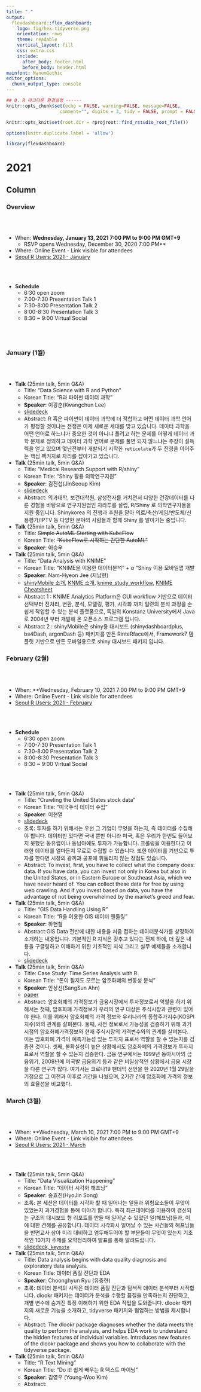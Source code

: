 ```yaml
---
title: "."
output: 
  flexdashboard::flex_dashboard:
    logo: fig/hex-tidyverse.png
    orientation: rows    
    theme: readable
    vertical_layout: fill
    css: extra.css
    include:
      after_body: footer.html
      before_body: header.html
mainfont: NanumGothic 
editor_options: 
  chunk_output_type: console
---
```


```r
## 0. R 마크다운 환경설정 ------
knitr::opts_chunk$set(echo = FALSE, warning=FALSE, message=FALSE,
                    comment="", digits = 3, tidy = FALSE, prompt = FALSE, fig.align = 'center')

knitr::opts_knit$set(root.dir = rprojroot::find_rstudio_root_file())

options(knitr.duplicate.label = 'allow')

library(flexdashboard)
```


2021
===============================================================================


Column {.tabset}
-----------------------------------------------------------------------------

### Overview

<br>
<br>

- When: **Wednesday, January 13, 2021
7:00 PM to 9:00 PM GMT+9**
    - RSVP opens Wednesday, December 30, 2020 7:00 PM**
- Where: Online Event - Link visible for attendees
- [Seoul R Users: 2021 - January](https://www.meetup.com/seoul-r-meetup/events/ccqpbsycccbrb/)

<br>
<br>

- **Schedule**
    - 6:30 open zoom
    - 7:00-7:30 Presentation Talk 1
    - 7:30-8:00 Presentation Talk 2
    - 8:00-8:30 Presentation Talk 3
    - 8:30 ~ 9:00 Virtual Social

<br>
<br>


### January (1월)

<br>
<br>

- **Talk** (25min talk, 5min Q&A)
    - Title: "Data Science with R and Python" 
    - Korean Title: "R과 파이썬 데이터 과학"
    - **Speaker**: 이광춘(Kwangchun Lee)
    - [slidedeck](https://statkclee.github.io/data-science/ds-languages.html)
    - Abstract: R 혹은 파이썬이 데이터 과학에 더 적합하고 어떤 데이터 과학 언어가 평정할 것이냐는 전쟁은 이제 새로운 세대를 맞고 있습니다. 데이터 과학을 어떤 언어로 하느냐가 중요한 것이 아니냐 풀려고 하는 문제를 어떻게 데이터 과학 문제로 정의하고 데이터 과학 언어로 문제를 풀면 되지 않느냐는 주장이 설득력을 얻고 있으며 몇년전부터 개발되기 시작한 `reticulate`가 두 진영을 이어주는 핵심 팩키지로 자리를 잡아가고 있습니다.
- **Talk** (25min talk, 5min Q&A)
    - Title: "Medical Research Support with R/shiny"
    - Korean Title: "Shiny 활용 의학연구지원" 
    - **Speaker**: 김진섭(JinSeoup Kim)
    - [slidedeck](https://jinseob2kim.github.io/lecture-general/tidyversekorea)
    - Abstract: 의과대학, 보건대학원, 삼성전자를 거치면서 다양한 건강데이터를 다룬 경험을 바탕으로 연구지원법인 차라투를 설립, R/Shiny 로 의학연구자들을 지원 중입니다. Shinykorea 의 진행과 후원을 맡아 의료/축산/게임/반도체/신용평가/IPTV 등 다양한 분야의 사람들과 함께 Shiny 를 알아가는 중입니다. 
- **Talk** (25min talk, 5min Q&A)
    - Title: ~~Simple AutoML Starting with KubeFlow~~
    - Korean Title: ~~"KubeFlow로 시작하는 간단한 AutoML"~~
    - **Speaker**: ~~이승우~~
- **Talk** (25min talk, 5min Q&A)
    - Title: "Data Analysis with KNIME"
    - Korean Title: "KNIME을 이용한 데이터분석" + $\alpha$ "Shiny 이용 모바일앱 개발
    - **Speaker**: Nam-Hyeon Jee (지남현)
    - [shinyMobile 소개](data/2. shinyMobile 소개 (지남현).pdf), [KNME 소개](data/1-1. KNME 소개_엑셈 (지남현).pdf), [knime_study_workflow](data/1-3. knime_study_workflow (지남현).zip), [KNIME Cheatsheet](https://www.knime.com/cheat-sheets)
    - Abstract 1 : KNIME Analytics Platform은 GUI workflow 기반으로 데이터 선택부터 전처리, 변환, 분석, 모델링, 평가, 시각화 까지 일련의 분석 과정을 손쉽게 작업할 수 있는 분석 플랫폼으로, 독일의 Konstanz University에서 Java로 2004년 부터 개발해 온 오픈소스 프로그램 입니다.
    - Abstract 2 : shinyMobile은 shiny용 대시보드 (shinydashboardplus, bs4Dash, argonDash 등) 패키지를 만든 RinteRface에서, Framework7 템플릿 기반으로 만든 모바일용으로 shiny 대시보드 패키지 입니다.

### February (2월)

<br>
<br>

- When: **Wednesday, February 10, 2021 7:00 PM to 9:00 PM GMT+9
- Where: Online Event - Link visible for attendees
- [Seoul R Users: 2021 - February](https://www.meetup.com/seoul-r-meetup/events/ccqpbsyccdbnb/)

<br>
<br>

- **Schedule**
    - 6:30 open zoom
    - 7:00-7:30 Presentation Talk 1
    - 7:30-8:00 Presentation Talk 2
    - 8:00-8:30 Presentation Talk 3
    - 8:30 ~ 9:00 Virtual Social

<br>
<br>


- **Talk** (25min talk, 5min Q&A)
    - Title: "Crawling the United States stock data"
    - Korean Title: "미국주식 데이터 수집"
    - **Speaker**: 이현열
    - [slidedeck](https://hyunyulhenry.github.io/lecture/210210_r_meetup/index.html)
    - 초록: 투자를 하기 위해서는 우선 그 기업이 무엇을 하는지, 즉 데이터를 수집해야 합니다. 데이터만 있다면 국내 뿐만 아니라 미국, 혹은 우리가 한번도 들어보지 못했던 동유럽이나 동남아에도 투자가 가능합니다. 크롤링을 이용한다고 이러한 데이터를 얼마든지 무료로 수집할 수 있습니다. 또한 데이터를 기반으로 투자를 한다면 시장의 광끼과 공포에 휘둘리지 않는 장점도 있습니다.
    - Abstract: To invest, first, you have to collect what the company does: data. If you have data, you can invest not only in Korea but also in the United States, or in Eastern Europe or Southeast Asia, which we have never heard of. You can collect these data for free by using web crawling. And if you invest based on data, you have the advantage of not being overwhelmed by the market's greed and fear.
- **Talk** (25min talk, 5min Q&A)
    - Title: "GIS Data Handling Using R"
    - Korean Title: "R을 이용한 GIS 데이터 핸들링"
    - **Speaker**: 하헌철
    - Abstract:GIS Data 전반에 대한 내용을 처음 접하는 데이터분석가를 상정하여 소개하는 내용입니다. 기본적인 R 지식은 갖추고 있다는 전제 하에, 더 깊은 내용을 구글링하고 이해하기 위한 기초적인 지식 그리고 실무 예제들을 소개합니다.  
    - [slidedeck](data/GIS_Data_Handling_Using_R.html)
- **Talk** (25min talk, 5min Q&A)
    - Title: Case Study: Time Series Analysis with R
    - Korean Title: "돈이 될지도 모르는 암호화폐의 변동성 분석"
    - **Speaker**: 안상선(SangSun Ahn)
    - [paper](data/안상선_2021.pdf)
    - Abstract: 암호화폐의 가격정보가 금융시장에서 투자정보로서 역할을 하기 위해서는 첫째, 암호화폐 가격정보가 우리의 연구 대상은 주식시장과 관련이 있어야 한다. 이를 위해서 암호화폐의 가격 정보와 우리나라의 종합주가지수(KOSPI지수)와의 관계를 살펴본다. 둘째, 사전 정보로서 가능성을 검증하기 위해 과거 시점의 암호화폐가격정보와 현재 주식시장의 가격변수와의 관계를 살펴본다. 이는 암호화폐 가격이 예측가능성 있는 투자지
표로서 역할을 할 수 있는지를 검증한 것이다. 셋째, 불확실성이 높은 상황에서도 암호화폐의 가격정보가 투자지표로서 역할을 할 수 있는지 검증한다. 금융 연구에서는 1999년 동아시아의 금융위기, 2008년에 미국발 금융위기 등과 같은 비일상적인 상황에서 금융 시장을 다룬 연구가 많다. 여기서는 코로나19 팬데믹 선언을 한 2020년 1월 29일을 기점으로 그 이전과 이후로 기간을 나눴으며, 2기간 간에 암호화폐 가격의 정보의 효율성을 비교했다.


### March (3월)

<br>
<br>

- When: **Wednesday, March 10, 2021 7:00 PM to 9:00 PM GMT+9
- Where: Online Event - Link visible for attendees
- [Seoul R Users: 2021 - March](https://www.meetup.com/seoul-r-meetup/events/ccqpbsyccfbnb/)

<br>
<br>


- **Talk** (25min talk, 5min Q&A)
    - Title: "Data Visualization Happening"
    - Korean Title: "데이터 시각화 해프닝"
    - **Speaker**: 송효진(HyoJin Song)
    - 초록: 본 세션은 데이터를 시각화 할 때 일어나는 일들과 위험요소들이 무엇이 있었는지 과거경험을 통해 이야기 합니다.
특히 최근데이터를 이용하여 갱신되는 구조의 대시보드 형 리포트를 만들 때 일어날 수 있었던 일(해프닝)들과, 이에 대한 견해를 공유합니다. 데이터 시각화시 일어날 수 있는 사건들의 해프닝들을 반면교사 삼아 미리 대비하고 염두해두어야 할 부분들이 무엇이 있는지 기초적인 10가지 주제를 요약정리하여 발표를 통해 알려드립니다.
    - [slidedeck, `keynote`](data/데이터시각화해프닝.key)
- **Talk** (25min talk, 5min Q&A)
    - Title: Data analysis begins with data quality diagnosis and exploratory data analysis.
    - Korean Title: 데이터 품질 진단과 EDA
    - **Speaker**: Choonghyun Ryu (유충현)
    - 초록: 데이터 분석의 시작은 데이터 품질 진단과 탐색적 데이터 분석부터 시작합니다.
dlookr 패키지는 데이터가 분석을 수행할 품질을 만족하는지 진단하고,  개별 변수에 숨겨진 특징 이해하기 위한 EDA 작업을 도와줍니다. dlookr 패키지의 새로운 기능을 소개하고, tidyverse 패키지와 협업하는 방법을 제시합니다.
    - Abstract: The dlookr package diagnoses whether the data meets the quality to perform the analysis, and helps EDA work to understand the hidden features of individual variables. Introduces new features of the dlookr package and shows you how to collaborate with the tidyverse package. 
- **Talk** (25min talk, 5min Q&A)
    - Title: "R Text Mining" 
    - Korean Title: "Do it! 쉽게 배우는 R 텍스트 마이닝"
    - **Speaker**: 김영우 (Young-Woo Kim)
    - Abstract: 
